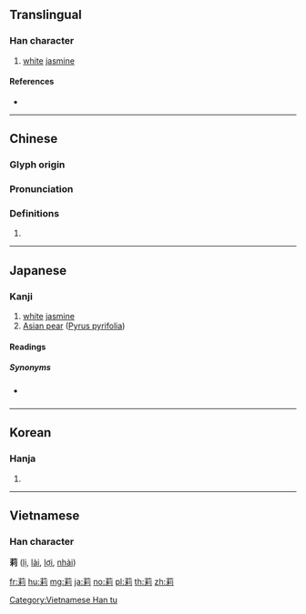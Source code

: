 {{character info/new}}
==Translingual==

===Han character===
{{Han char|rn=140|rad=艸|as=07|sn=13|four=44920|canj=THDN}}

# [[white]] [[jasmine]]

====References====
* {{Han ref|kx=1033.210|dkj=31034|dj=1492.250|hdz=53219.170|uh=8389|ud=33673|bh=B2FA|bd=45818}}

----

==Chinese==
{{zh-forms}}

===Glyph origin===
{{Han etym}}

===Pronunciation===
{{zh-pron
|m=lì
|c=lei6
|h=pfs=
|md=
|mn=
|w=
|mc=y
|oc=y
|cat=
}}

===Definitions===
{{zh-hanzi}}

# {{zh-only used in|茉莉}}

----

==Japanese==

===Kanji===
{{ja-kanji|grade=7|rs=艸07}}

# [[white]] [[jasmine]]
# [[Asian pear]] ([[Pyrus pyrifolia]])

====Readings====
{{ja-readings
|goon=[[らい]] (rai)
|kanon=[[れい]] (rei)
|kanyoon=[[り]] (ri)
}}

=====Synonyms=====
* {{sense|pear}} {{ja-r|梨|り}}

----

==Korean==

===Hanja===
{{ko-hanja|hangeul=[[리]]>[[이]]|eumhun=|rv=ri>i|mr=ri>i|y=li>i}}

# {{defn|lang=ko|sort=艸07}}

----

==Vietnamese==

===Han character===
'''莉''' ([[lị]], [[lài]], [[lợi]], [[nhài]])

[[Category:Vietnamese Han tu]]

[[fr:莉]]
[[hu:莉]]
[[mg:莉]]
[[ja:莉]]
[[no:莉]]
[[pl:莉]]
[[th:莉]]
[[zh:莉]]
